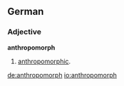 ==German==

===Adjective===
'''anthropomorph'''

# [[anthropomorphic]].

[[de:anthropomorph]]
[[io:anthropomorph]]